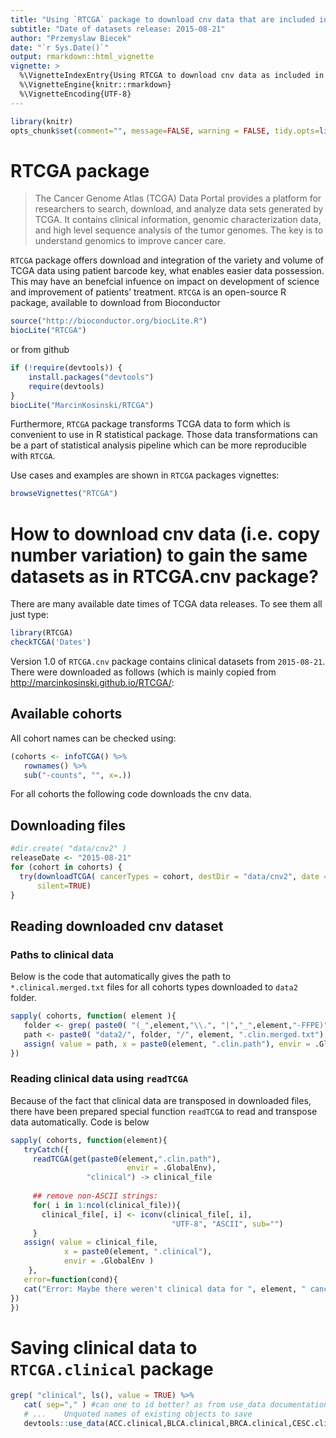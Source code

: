 ```yaml
---
title: "Using `RTCGA` package to download cnv data that are included in `RTCGA.cnv` package"
subtitle: "Date of datasets release: 2015-08-21"
author: "Przemyslaw Biecek"
date: "`r Sys.Date()`"
output: rmarkdown::html_vignette
vignette: >
  %\VignetteIndexEntry{Using RTCGA to download cnv data as included in RTCGA.data}
  %\VignetteEngine{knitr::rmarkdown}
  %\VignetteEncoding{UTF-8}
---
```


```r
library(knitr)
opts_chunk$set(comment="", message=FALSE, warning = FALSE, tidy.opts=list(keep.blank.line=TRUE, width.cutoff=150),options(width=150), eval = FALSE)
```

# RTCGA package

> The Cancer Genome Atlas (TCGA) Data Portal provides a platform for researchers to search, download, and analyze data sets generated by TCGA. It contains clinical information, genomic characterization data, and high level sequence analysis of the tumor genomes. The key is to understand genomics to improve cancer care.

`RTCGA` package offers download and integration of the variety and volume of TCGA data using patient barcode key, what enables easier data possession. This may have an benefcial infuence on impact on development of science and improvement of patients' treatment. `RTCGA` is an open-source R package, available to download from Bioconductor 

```r
source("http://bioconductor.org/biocLite.R")
biocLite("RTCGA")
```

or from github
```r
if (!require(devtools)) {
    install.packages("devtools")
    require(devtools)
}
biocLite("MarcinKosinski/RTCGA")
```

Furthermore, `RTCGA` package transforms TCGA data to form which is convenient to use in R statistical package. Those data transformations can be a part of statistical analysis pipeline which can be more reproducible with `RTCGA`.

Use cases and examples are shown in `RTCGA` packages vignettes:
```r
browseVignettes("RTCGA")
```

# How to download cnv data (i.e. copy number variation) to gain the same datasets as in RTCGA.cnv package?

There are many available date times of TCGA data releases. To see them all just type:

```r
library(RTCGA)
checkTCGA('Dates')
```

Version 1.0 of `RTCGA.cnv` package contains clinical datasets from `2015-08-21`.
There were downloaded as follows (which is mainly copied from [http://marcinkosinski.github.io/RTCGA/](http://marcinkosinski.github.io/RTCGA/):

## Available cohorts

All cohort names can be checked using:
```r
(cohorts <- infoTCGA() %>% 
   rownames() %>% 
   sub("-counts", "", x=.))
```

For all cohorts the following code downloads the cnv data.

## Downloading files
```r
#dir.create( "data/cnv2" )
releaseDate <- "2015-08-21"
for (cohort in cohorts) {
  try(downloadTCGA( cancerTypes = cohort, destDir = "data/cnv2", date = releaseDate, dataSet = "Merge_snp__genome_wide_snp_6__broad_mit_edu__Level_3__segmented_scna_minus_germline_cnv_hg19__seg.Level_3" ),
      silent=TRUE)
}
```

## Reading downloaded cnv dataset

### Paths to clinical data
Below is the code that automatically gives the path to `*.clinical.merged.txt` files for all cohorts types downloaded to `data2` folder.

```r
sapply( cohorts, function( element ){
   folder <- grep( paste0( "(_",element,"\\.", "|","_",element,"-FFPE)", ".*Clinical"), list.files("data2/"),value = TRUE)
   path <- paste0( "data2/", folder, "/", element, ".clin.merged.txt")
   assign( value = path, x = paste0(element, ".clin.path"), envir = .GlobalEnv)
}) 
```

### Reading clinical data using `readTCGA`

Because of the fact that clinical data are transposed in downloaded files, there have been prepared special function `readTCGA` to read and transpose data automatically. Code is below


```r
sapply( cohorts, function(element){
   tryCatch({
     readTCGA(get(paste0(element,".clin.path"),
                          envir = .GlobalEnv),
                 "clinical") -> clinical_file
     
     ## remove non-ASCII strings:
     for( i in 1:ncol(clinical_file)){
       clinical_file[, i] <- iconv(clinical_file[, i],
                                    "UTF-8", "ASCII", sub="")
     }   
   assign( value = clinical_file,
            x = paste0(element, ".clinical"),
            envir = .GlobalEnv )
    },
   error=function(cond){
   cat("Error: Maybe there weren't clinical data for ", element, " cancer.\n")
})
})
```

# Saving clinical data to `RTCGA.clinical` package


```r
grep( "clinical", ls(), value = TRUE) %>%
   cat( sep="," ) #can one to id better? as from use_data documentation:
   # ...	Unquoted names of existing objects to save
   devtools::use_data(ACC.clinical,BLCA.clinical,BRCA.clinical,CESC.clinical,CHOL.clinical,COAD.clinical,COADREAD.clinical,DLBC.clinical,ESCA.clinical,FPPP.clinical,GBM.clinical,GBMLGG.clinical,HNSC.clinical,KICH.clinical,KIPAN.clinical,KIRC.clinical,KIRP.clinical,LAML.clinical,LGG.clinical,LIHC.clinical,LUAD.clinical,LUSC.clinical,MESO.clinical,OV.clinical,PAAD.clinical,PCPG.clinical,READ.clinical,SKCM.clinical,STAD.clinical,STES.clinical,TGCT.clinical,THCA.clinical,THYM.clinical,UCEC.clinical,UCS.clinical,UVM.clinical, overwrite = TRUE)
```

